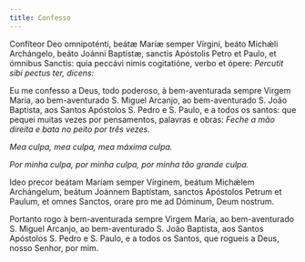 ```yaml
---
title: Confesso
---
```


<div class="side-by-side not-content">

Confíteor Deo omnipoténti, beátæ Maríæ semper Vírgini, beáto Michǽli Archángelo, beáto Joánni Baptístæ, sanctis Apóstolis Petro et Paulo, et ómnibus Sanctis: quia peccávi nimis cogitatióne, verbo et ópere: <em>Percutit sibi pectus ter, dicens:</em>

Eu me confesso a Deus, todo poderoso, à bem-aventurada sempre Virgem Maria, ao bem-aventurado S. Miguel Arcanjo, ao bem-aventurado S. João Baptista, aos Santos Apóstolos S. Pedro e S. Paulo, e a todos os santos: que pequei muitas vezes por pensamentos, palavras e obras: <em>Feche a mão direita e bata no peito por três vezes.</em>

<em>Mea culpa, mea culpa, mea máxima culpa.</em>

<em>Por minha culpa, por minha culpa, por minha tão grande culpa.</em>

Ideo precor beátam Maríam semper Vírginem, beátum Michǽlem Archángelum, beátum Joánnem Baptístam, sanctos Apóstolos Petrum et Paulum, et omnes Sanctos, orare pro me ad Dóminum, Deum nostrum.

Portanto rogo à bem-aventurada sempre Virgem Maria, ao bem-aventurado S. Miguel Arcanjo, ao bem-aventurado S. João Baptista, aos Santos Apóstolos S. Pedro e S. Paulo, e a todos os Santos, que rogueis a Deus, nosso Senhor, por mim.

</div>
